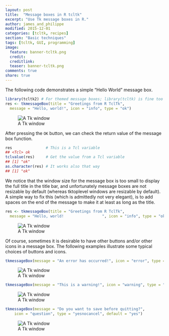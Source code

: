 ```yaml
---
layout: post
title:  "Message boxes in R tcltk"
excerpt: "Use Tk message boxes in R."
author: james_and_philippe
modified: 2015-12-01
categories: [tcltk, recipes]
section: "Basic techniques"
tags: [tcltk, GUI, programming]
image:
  feature: banner-tcltk.png
  credit: 
  creditlink: 
  teaser: banner-tcltk.png
comments: true
share: true
---
```


The following code demonstrates a simple "Hello World" message box.

```r
library(tcltk2) # For themed message boxes; library(tcltk) is fine too here
res <- tkmessageBox(title = "Greetings from R TclTk",
  message = "Hello, world!", icon = "info", type = "ok")
```

![A Tk window]({{ site.images }}/recipes-tcltk/messagebox.png)

After pressing the `OK` button, we can check the return value of the message box function.

```r
res               # This is a Tcl variable
## <Tcl> ok
tclvalue(res)     # Get the value from a Tcl variable
## [1] "ok"
as.character(res) # It works also that way
## [1] "ok"
```

We notice that the window size for the message box is too small to display the full title in the title bar, and unfortunately message boxes are not resizable by default (whereas tktoplevel windows are resizable by default). A simple way to fix this (which is admittedly not very elegant), is to add spaces on the end of the message to make it at least as long as the title.

```r
res <- tkmessageBox(title = "Greetings from R TclTk",
  message = "Hello, world!                 ", icon = "info", type = "ok")
```

![A Tk window]({{ site.images }}/recipes-tcltk/messagebox2.png)

Of course, sometimes it is desirable to have other buttons and/or other icons in a message box. The following examples illustrate some typical choices of buttons and icons.

```r
tkmessageBox(message = "An error has occurred!", icon = "error", type = "ok")
```

![A Tk window]({{ site.images }}/recipes-tcltk/messagebox3.png)

```r
tkmessageBox(message = "This is a warning!", icon = "warning", type = "ok")
```

![A Tk window]({{ site.images }}/recipes-tcltk/messagebox4.png)

```r
tkmessageBox(message = "Do you want to save before quitting?",
    icon = "question", type = "yesnocancel", default = "yes")
```

![A Tk window]({{ site.images }}/recipes-tcltk/messagebox5.png)


